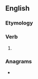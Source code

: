 ==English==

===Etymology===
{{suffix|afford|est|lang=en}}

===Verb===
{{head|en|verb form}}

# {{en-archaic second-person singular of|afford}}

===Anagrams===
* {{anagrams|en|trade-offs|tradeoffs}}